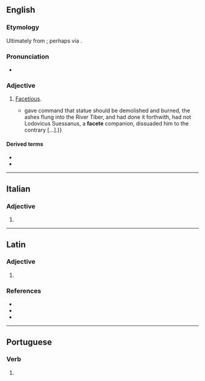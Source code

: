 ==English==

===Etymology===
Ultimately from {{etyl|la|en}} {{m|la|facētus}}; perhaps via {{etyl|it|en}} {{m|it|faceto}}.

===Pronunciation===
* {{a|UK}} {{IPA|en|/fəˈsiːt/}}

===Adjective===
{{en-adj}}

# {{lb|en|archaic}} [[facetious|Facetious]].
#* {{RQ:Burton Melancholy|part=I|section=2|member=4|subsection=iv|passage=Adrian the sixth pope{{...}}gave command that statue should be demolished and burned, the ashes flung into the River Tiber, and had done it forthwith, had not Lodovicus Suessanus, a '''facete''' companion, dissuaded him to the contrary&nbsp;[&hellip;].}}

====Derived terms====
* {{l|en|facetely}}
* {{l|en|faceteness}}

----

==Italian==

===Adjective===
{{head|it|adjective form|g=f-p}}

# {{adj form of|it|faceto||f|p}}

----

==Latin==

===Adjective===
{{la-adj-form|facēte}}

# {{inflection of|la|facētus||voc|m|s}}

===References===
* {{R:L&S}}
* {{R:Elementary Lewis}}
* {{R:Gaffiot}}

----

==Portuguese==

===Verb===
{{head|pt|verb form}}

# {{pt-verb-form-of|facetar}}